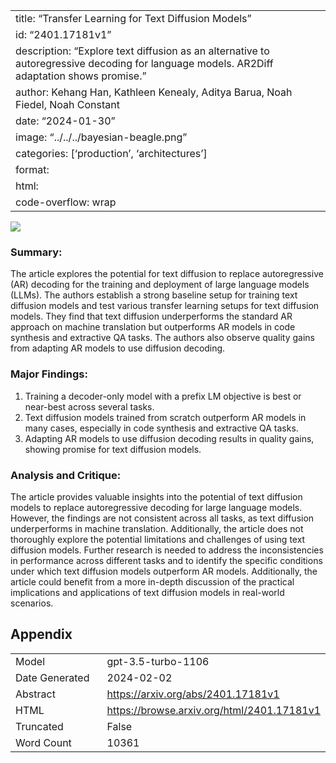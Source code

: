 
---
title: "Transfer Learning for Text Diffusion Models"
id: "2401.17181v1"
description: "Explore text diffusion as an alternative to autoregressive decoding for language models. AR2Diff adaptation shows promise."
author: Kehang Han, Kathleen Kenealy, Aditya Barua, Noah Fiedel, Noah Constant
date: "2024-01-30"
image: "../../../bayesian-beagle.png"
categories: ['production', 'architectures']
format:
  html:
    code-overflow: wrap
---

![](None)

### **Summary:**
The article explores the potential for text diffusion to replace autoregressive (AR) decoding for the training and deployment of large language models (LLMs). The authors establish a strong baseline setup for training text diffusion models and test various transfer learning setups for text diffusion models. They find that text diffusion underperforms the standard AR approach on machine translation but outperforms AR models in code synthesis and extractive QA tasks. The authors also observe quality gains from adapting AR models to use diffusion decoding.

### Major Findings:
1. Training a decoder-only model with a prefix LM objective is best or near-best across several tasks.
2. Text diffusion models trained from scratch outperform AR models in many cases, especially in code synthesis and extractive QA tasks.
3. Adapting AR models to use diffusion decoding results in quality gains, showing promise for text diffusion models.

### Analysis and Critique:
The article provides valuable insights into the potential of text diffusion models to replace autoregressive decoding for large language models. However, the findings are not consistent across all tasks, as text diffusion underperforms in machine translation. Additionally, the article does not thoroughly explore the potential limitations and challenges of using text diffusion models. Further research is needed to address the inconsistencies in performance across different tasks and to identify the specific conditions under which text diffusion models outperform AR models. Additionally, the article could benefit from a more in-depth discussion of the practical implications and applications of text diffusion models in real-world scenarios.

## Appendix

|          |          |
|----------|----------|
| Model     | gpt-3.5-turbo-1106       |
| Date Generated     | 2024-02-02       |
| Abstract | [https://arxiv.org/abs/2401.17181v1](https://arxiv.org/abs/2401.17181v1)        |
| HTML     | [https://browse.arxiv.org/html/2401.17181v1](https://browse.arxiv.org/html/2401.17181v1)       |
| Truncated       | False       |
| Word Count       | 10361       |